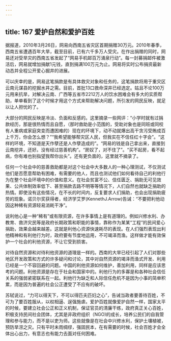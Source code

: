 ```yaml
---
---
---
```

title: 167 爱护自然和爱护百姓
---




据报道，2010年3月26日，网易向西南五省灾区首期捐赠30万元。2010年春季，西南五省遭遇百年大旱，截至目前，已有六千多万人受灾。在作出捐赠的同时，网易还对受旱灾的西南五省发起了“网易手机邮百万涌泉行动”。每一封募捐邮件被激活后，网易就增加捐献1元钱，直到捐满100万元为止。网易将实时公布捐资最新动态并全程公开爱心掘井的进展。

可以庆幸的是，网易这笔捐款是有具体救灾对象和任务的，这笔捐款将用于重灾区云南元谋县的挖掘水井之需。目前，首批13口救命深井已经选定。姑且不论100万元用来抗旱，对解决云南、广西等五省市2212万人的饮水困难会有多大的实质帮助，单单看到了这个时候才用这个方式来帮助解决问题，所引发的网民反映，就足以让人担忧的了。

大部分的网民反映是冷淡、负面和反感的。这里摘录一些网评：“小学时就有过捐款经历，那是很热情而且自愿，（那时救助是小范围的，受助对象也是同班或同校有人重病或家庭突变而遭困难的）现在的环境下，动不动就爆出高干贪污受贿成百上千万，你会怎么想？”“我希望能够帮灾区人民，但我实在不信任红十字会”。“这样的环境，不知道是天作孽还是人作孽造成的”。“网易的钱是自己拿出来，直接到云南挖井，还好。没有经过慈善机构”。“房奴了，对不住了”。“买不起房，看不起病，你有难也别指望我帮你出头”。还有更负面的，这里就不摘录了。

任何一个社会中的慈善救助都是对这个社会中大多数人的一种心理测试，不仅测试他们是否愿意帮助有困难，有需要的他人，而且也测试他们如何看待自己的利他行为在整个社会环境中的价值和意义。在社会贫富不公、信任匮乏、捐助无可见效果、公共体制效率低下、甚至捐款去路不明等等情况下，人们自然也就缺乏捐助的热情。即使没有这些情况，在不长的时间内，反复要求人们捐助，也会出现捐助疲劳的现象。诺贝尔奖获得者，经济学艾罗(KennethJ.Arrow)告诫：“不要把利他动因这种稀有资源轻易消耗干净”。

说利他心是一种“稀有”或有限资源，在许多事情上是有道理的。例如兴修水利、办教育、救济灾民等是政府长期政策和职能的事情，靠称作为某某“工程”的民间爱心捐助，效果会越来越差。这就是利他心资源快速耗尽的表现。在人们强烈表现出利他精神和有利他行为时，政府要有节度地运用，不可竭泽而渔。这样做才能有效保护一个社会的利他资源，不让它受到损害。

对待自然资源和对待利他资源的道理是一样的。西南的大旱已经引起了人们对那些地区开发政策和方式的许多疑问和讨论，其中对自然资源的竭泽而渔式开发、利用已经是一个不容回避的问题。中国的利他资源如何维护，善加利用，同样是应该思考的问题。利他资源是存在于社会和国家中的。利他行为的多寡是和各种社会信任关系的强弱紧密联系在一起。利他行为缺乏和人际信任危机不是因为小事的简单积累，而是因为普遍的社会公正遭受了不应有的破坏。

苏轼说过，“力可以得天下，不可以得匹夫匹妇之心”，告诫当政者要善待百姓，不可为了要百姓服从，以权相逼、逞强施虐。爱护百姓就像爱护自然一样，国家太平的时候，要建立社会公正和正义机制，保证官员的清廉干练，政府真正关心百姓，积极支持民间社会团体，尤其是非政府组织（NGO)的成长，培养公民们的自我管理和参与能力，而不是以吏为师。这些就像是在社会中兴修水利，保护土壤植被，预防旱涝之灾。只有平时未雨绸缪，强固民本，在有需要的时候，社会百姓才会全体出心出力，有意志也有能力去面对任何困难。